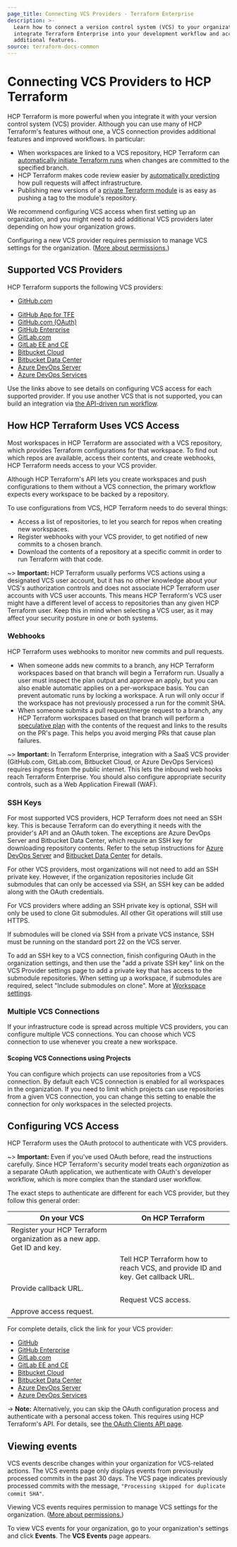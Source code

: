 ```yaml
---
page_title: Connecting VCS Providers - Terraform Enterprise
description: >-
  Learn how to connect a version control system (VCS) to your organization to
  integrate Terraform Enterprise into your development workflow and access
  additional features. 
source: terraform-docs-common
---
```


# Connecting VCS Providers to HCP Terraform

HCP Terraform is more powerful when you integrate it with your version control system (VCS) provider. Although you can use many of HCP Terraform's features without one, a VCS connection provides additional features and improved workflows. In particular:

-   When workspaces are linked to a VCS repository, HCP Terraform can [automatically initiate Terraform runs](/terraform/enterprise/run/ui) when changes are committed to the specified branch.
-   HCP Terraform makes code review easier by [automatically predicting](/terraform/enterprise/run/ui#speculative-plans-on-pull-requests) how pull requests will affect infrastructure.
-   Publishing new versions of a [private Terraform module](/terraform/enterprise/registry/publish-modules) is as easy as pushing a tag to the module's repository.

We recommend configuring VCS access when first setting up an organization, and you might need to add additional VCS providers later depending on how your organization grows.

Configuring a new VCS provider requires permission to manage VCS settings for the organization. ([More about permissions.](/terraform/enterprise/users-teams-organizations/permissions))

[permissions-citation]: #intentionally-unused---keep-for-maintainers

## Supported VCS Providers

HCP Terraform supports the following VCS providers:

<!-- BEGIN: TFC:only -->

-   [GitHub.com](/terraform/enterprise/vcs/github-app)

<!-- END: TFC:only -->

-   [GitHub App for TFE](/terraform/enterprise/admin/application/github-app-integration)
-   [GitHub.com (OAuth)](/terraform/enterprise/vcs/github)
-   [GitHub Enterprise](/terraform/enterprise/vcs/github-enterprise)
-   [GitLab.com](/terraform/enterprise/vcs/gitlab-com)
-   [GitLab EE and CE](/terraform/enterprise/vcs/gitlab-eece)
-   [Bitbucket Cloud](/terraform/enterprise/vcs/bitbucket-cloud)
-   [Bitbucket Data Center](/terraform/enterprise/vcs/bitbucket-data-center)
-   [Azure DevOps Server](/terraform/enterprise/vcs/azure-devops-server)
-   [Azure DevOps Services](/terraform/enterprise/vcs/azure-devops-services)

Use the links above to see details on configuring VCS access for each supported provider. If you use another VCS that is not supported, you can build an integration via [the API-driven run workflow](/terraform/enterprise/run/api).

## How HCP Terraform Uses VCS Access

Most workspaces in HCP Terraform are associated with a VCS repository, which provides Terraform configurations for that workspace. To find out which repos are available, access their contents, and create webhooks, HCP Terraform needs access to your VCS provider.

Although HCP Terraform's API lets you create workspaces and push configurations to them without a VCS connection, the primary workflow expects every workspace to be backed by a repository.

To use configurations from VCS, HCP Terraform needs to do several things:

-   Access a list of repositories, to let you search for repos when creating new workspaces.
-   Register webhooks with your VCS provider, to get notified of new commits to a chosen branch.
-   Download the contents of a repository at a specific commit in order to run Terraform with that code.

~> **Important:** HCP Terraform usually performs VCS actions using a designated VCS user account, but it has no other knowledge about your VCS's authorization controls and does not associate HCP Terraform user accounts with VCS user accounts. This means HCP Terraform's VCS user might have a different level of access to repositories than any given HCP Terraform user. Keep this in mind when selecting a VCS user, as it may affect your security posture in one or both systems.

### Webhooks

HCP Terraform uses webhooks to monitor new commits and pull requests.

-   When someone adds new commits to a branch, any HCP Terraform workspaces based on that branch will begin a Terraform run. Usually a user must inspect the plan output and approve an apply, but you can also enable automatic applies on a per-workspace basis. You can prevent automatic runs by locking a workspace. A run will only occur if the workspace has not previously processed a run for the commit SHA.
-   When someone submits a pull request/merge request to a branch, any HCP Terraform workspaces based on that branch will perform a [speculative plan](/terraform/enterprise/run/remote-operations#speculative-plans) with the contents of the request and links to the results on the PR's page. This helps you avoid merging PRs that cause plan failures.

~> **Important:** In Terraform Enterprise, integration with a SaaS VCS provider (GitHub.com, GitLab.com, Bitbucket Cloud, or Azure DevOps Services) requires ingress from the public internet. This lets the inbound web hooks reach Terraform Enterprise. You should also configure appropriate security controls, such as a Web Application Firewall (WAF).

### SSH Keys

For most supported VCS providers, HCP Terraform does not need an SSH key. This is because Terraform can do everything it needs with the provider's API and an OAuth token. The exceptions are Azure DevOps Server and Bitbucket Data Center, which require an SSH key for downloading repository contents. Refer to the setup instructions for  [Azure DevOps Server](/terraform/enterprise/vcs/azure-devops-server) and [Bitbucket Data Center](/terraform/enterprise/vcs/bitbucket-data-center) for details.

For other VCS providers, most organizations will not need to add an SSH private key. However, if the organization repositories include Git submodules that can only be accessed via SSH, an SSH key can be added along with the OAuth credentials.

For VCS providers where adding an SSH private key is optional, SSH will only be used to clone Git submodules. All other Git operations will still use HTTPS.

If submodules will be cloned via SSH from a private VCS instance, SSH must be running on the standard port 22 on the VCS server.

To add an SSH key to a VCS connection, finish configuring OAuth in the organization settings, and then use the "add a private SSH key" link on the VCS Provider settings page to add a private key that has access to the submodule repositories. When setting up a workspace, if submodules are required, select "Include submodules on clone". More at [Workspace settings](/terraform/enterprise/workspaces/settings).

### Multiple VCS Connections

If your infrastructure code is spread across multiple VCS providers, you can configure multiple VCS connections. You can choose which VCS connection to use whenever you create a new workspace.

#### Scoping VCS Connections using Projects

You can configure which projects can use repositories from a VCS connection. By default each VCS connection is enabled for all workspaces in the organization. If you need to limit which projects can use repositories from a given VCS connection, you can change this setting to enable the connection for only workspaces in the selected projects.

## Configuring VCS Access

HCP Terraform uses the OAuth protocol to authenticate with VCS providers.

~> **Important:** Even if you've used OAuth before, read the instructions carefully. Since HCP Terraform's security model treats each _organization_ as a separate OAuth application, we authenticate with OAuth's developer workflow, which is more complex than the standard user workflow.

The exact steps to authenticate are different for each VCS provider, but they follow this general order:

| On your VCS                                                            | On HCP Terraform                                                               |
| ---------------------------------------------------------------------- | ------------------------------------------------------------------------------ |
| Register your HCP Terraform organization as a new app. Get ID and key. |                                                                                |
|                                                                        | Tell HCP Terraform how to reach VCS, and provide ID and key. Get callback URL. |
| Provide callback URL.                                                  |                                                                                |
|                                                                        | Request VCS access.                                                            |
| Approve access request.                                                |                                                                                |

For complete details, click the link for your VCS provider:

-   [GitHub](/terraform/enterprise/vcs/github)
-   [GitHub Enterprise](/terraform/enterprise/vcs/github-enterprise)
-   [GitLab.com](/terraform/enterprise/vcs/gitlab-com)
-   [GitLab EE and CE](/terraform/enterprise/vcs/gitlab-eece)
-   [Bitbucket Cloud](/terraform/enterprise/vcs/bitbucket-cloud)
-   [Bitbucket Data Center](/terraform/enterprise/vcs/bitbucket-data-center)
-   [Azure DevOps Server](/terraform/enterprise/vcs/azure-devops-server)
-   [Azure DevOps Services](/terraform/enterprise/vcs/azure-devops-services)

-> **Note:** Alternatively, you can skip the OAuth configuration process and authenticate with a personal access token. This requires using HCP Terraform's API. For details, see [the OAuth Clients API page](/terraform/enterprise/api-docs/oauth-clients).

## Viewing events

VCS events describe changes within your organization for VCS-related actions. The VCS events page only displays events from previously processed commits in the past 30 days. The VCS page indicates previously processed commits with the message, `"Processing skipped for duplicate commit SHA"`.

Viewing VCS events requires permission to manage VCS settings for the organization. ([More about permissions.](/terraform/enterprise/users-teams-organizations/permissions))

[permissions-citation]: #intentionally-unused---keep-for-maintainers

To view VCS events for your organization, go to your organization's settings and click **Events**. The **VCS Events** page appears.
